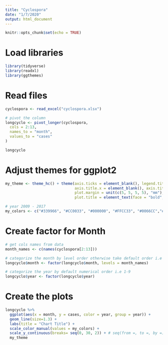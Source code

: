 ```yaml
---
title: "Cyclospora"
date: "1/7/2020"
output: html_document
---
```


```r
knitr::opts_chunk$set(echo = TRUE)
```

# Load libraries

```r
library(tidyverse)
library(readxl)
library(ggthemes)
```

# Read files

```r
cyclospora <- read_excel("cyclospora.xlsx")

# pivot the column
longcyclo <- pivot_longer(cyclospora,
  cols = 2:13,
  names_to = "month",
  values_to = "cases"
)

longcyclo

```

# Adjust themes for ggplot2 

```r
my_theme <- theme_hc() + theme(axis.ticks = element_blank(), legend.title = element_blank(), 
                               axis.title.x = element_blank(), axis.title.y = element_blank(), 
                               plot.margin = unit(c(5, 5, 5, 5), "mm"), 
                               plot.title = element_text(face = "bold", hjust = 0.5)) 

# year 2009 - 2017
my_colors <- c("#339966", "#CC0033", "#000000", "#FFCC33", "#0066CC","#336666","#330099", "#FF6633","#660099")
```


# Create factor for Month

```r
# get cols names from data 
month_names <- c(names(cyclospora[2:13])) 

# categorize the month by level order otherwise take default order i.e A-Z
longcyclo$month <- factor(longcyclo$month, levels = month_names) 

# categorize the year by default numerical order i.e 1-9 
longcyclo$year <- factor(longcyclo$year)

```


# Create the plots

```r
longcyclo %>% 
  ggplot(aes(x = month, y = cases, color = year, group = year)) +
  geom_line(size=1.3) + 
  labs(title = "Chart Title") +
  scale_color_manual(values = my_colors) +
  scale_y_continuous(breaks= seq(0, 30, 2)) + # seq(from =, to =, by =) 
  my_theme 
  
```





